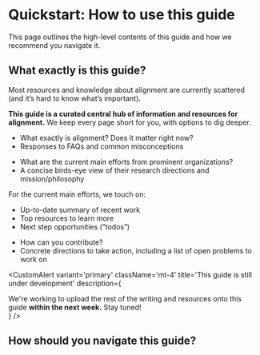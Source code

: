 
# Quickstart: How to use this guide

<Promise>This page outlines the high-level contents of this guide and how we recommend you navigate it.</Promise>

## What exactly is this guide?

Most resources and knowledge about alignment are currently scattered (and it’s hard to know what’s important).

**This guide is a curated central hub of information and resources for alignment.** We keep every page short for you, with options to dig deeper.

<div className='grid lg:grid-cols-2 gap-x-5 gap-y-5 pt-8'>
<SectionCard number='01' title='Why alignment urgently matters' href='/why-alignment'>
    <ul className="compact-quickstart-list">
        <li>What exactly is alignment? Does it matter right now?</li>
        <li>Responses to FAQs and common misconceptions</li>
    </ul>
</SectionCard>
<SectionCard number='02' title='Overview of current efforts' href='/overview-current-efforts'>
    <ul className="compact-quickstart-list">
        <li>What are the current main efforts from prominent organizations?</li>
        <li>A concise birds-eye view of their research directions and mission/philosophy</li>
    </ul>
</SectionCard>
<SectionCard number='03' title='Research Directions' href=''>
<div>For the current main efforts, we touch on:</div>
    <ul className="compact-quickstart-list">
        <li>Up-to-date summary of recent work</li>
        <li>Top resources to learn more</li>
        <li>Next step opportunities (”todos”)</li>
    </ul>
</SectionCard>
<SectionCard number='04' title='Next steps' href=''>
    <ul className="compact-quickstart-list">
        <li>How can you contribute?</li>
        <li>Concrete directions to take action, including a list of open problems to work on</li>
    </ul>
</SectionCard>
</div>

<CustomAlert
    variant='primary'
    className='mt-4'
    title='This guide is still under development'
    description={
        <div>
            We're working to upload the rest of the writing and resources onto this guide <b>within the next week.</b> Stay tuned!
        </div>
    }
/>

## How should you navigate this guide?

<CustomAlert
    variant='warning'
    title='This section is incomplete'
    variant='warning'
    description="As we fill out the rest of the guide, we'll be updating this section with which pages you should start with and visit next (based on what you're looking for)."
/>
